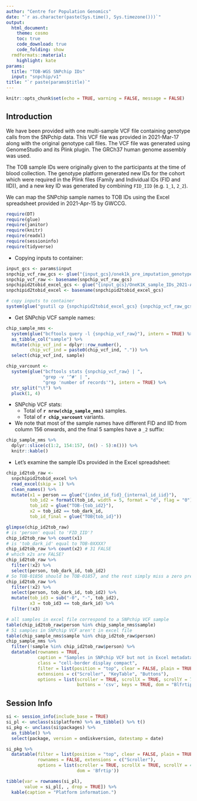 ```yaml
---
author: "Centre for Population Genomics"
date: "`r as.character(paste(Sys.time(), Sys.timezone()))`"
output:
  html_document:
    theme: cosmo
    toc: true
    code_download: true
    code_folding: show
  rmdformats::material:
    highlight: kate
params:
  title: "TOB-WGS SNPchip IDs"
  input: "snpchip/v1"
title: "`r paste(params$title)`"
---
```


```r
knitr::opts_chunk$set(echo = TRUE, warning = FALSE, message = FALSE)
```

## Introduction

We have been provided with one multi-sample VCF file containing genotype calls
from the SNPchip data. This VCF file was provided in 2021-Mar-17 along with the
original genotype call files. The VCF file was generated using GenomeStudio and
its Plink plugin. The GRCh37 human genome assembly was used.

The TOB sample IDs were originally given to the participants at the time of
blood collection. The genotype platform generated new IDs for the cohort which
were required in the Plink files (Family and Individual IDs (FID and IID)),
and a new key ID was generated by combining `FID_IID` (e.g. `1_1`, `2_2`).

We can map the SNPchip sample names to TOB IDs using the Excel spreadsheet
provided in 2021-Apr-15 by GWCCG.

```r
require(DT)
require(glue)
require(janitor)
require(knitr)
require(readxl)
require(sessioninfo)
require(tidyverse)
```

- Copying inputs to container:

```r
input_gcs <- params$input
snpchip_vcf_raw_gcs <- glue("{input_gcs}/onek1k_pre_imputation_genotypes.vcf.gz")
snpchip_vcf_raw <- basename(snpchip_vcf_raw_gcs)
snpchipid2tobid_excel_gcs <- glue("{input_gcs}/OneK1K_sample_IDs_2021-Apr-15.xlsx")
snpchipid2tobid_excel <- basename(snpchipid2tobid_excel_gcs)

# copy inputs to container
system(glue("gsutil cp {snpchipid2tobid_excel_gcs} {snpchip_vcf_raw_gcs} ."))
```

- Get SNPchip VCF sample names:

```r
chip_sample_nms <-
  system(glue("bcftools query -l {snpchip_vcf_raw}"), intern = TRUE) %>%
  as_tibble_col("sample") %>%
  mutate(chip_vcf_ind = dplyr::row_number(),
         chip_vcf_ind = paste0(chip_vcf_ind, ".")) %>%
  select(chip_vcf_ind, sample)

chip_varcount <-
  system(glue("bcftools stats {snpchip_vcf_raw} | ",
              "grep -v '^#' | ",
              "grep 'number of records'"), intern = TRUE) %>%
  str_split("\t") %>%
  pluck(1, 4)
```

- SNPchip VCF stats:
  - Total of **`r nrow(chip_sample_nms)`** samples.
  - Total of **`r chip_varcount`** variants.

- We note that most of the sample names have different FID and IID from
  column 156 onwards, and the final 5 samples have a `_2` suffix:

```r
chip_sample_nms %>%
  dplyr::slice(c(1:2, 154:157, (n() - 5):n())) %>%
  knitr::kable()
```

- Let's examine the sample IDs provided in the Excel spreadsheet:

```r
chip_id2tob_raw <-
  snpchipid2tobid_excel %>%
  read_excel(skip = 1) %>%
  clean_names() %>%
  mutate(x1 = person == glue("{index_id_fid}_{internal_id_iid}"),
         tob_id2 = formatC(tob_id, width = 5, format = "d", flag = "0"),
         tob_id2 = glue("TOB-{tob_id2}"),
         x2 = tob_id2 == tob_dark_id,
         tob_id_final = glue("TOB{tob_id}"))

glimpse(chip_id2tob_raw)
# is 'person' equal to 'FID_IID'?
chip_id2tob_raw %>% count(x1)
# is 'tob_dark_id' equal to TOB-0XXXX?
chip_id2tob_raw %>% count(x2) # 31 FALSE
# which x2s are FALSE?
chip_id2tob_raw %>%
  filter(!x2) %>%
  select(person, tob_dark_id, tob_id2)
# So TOB-01856 should be TOB-01857, and the rest simply miss a zero prefix.
chip_id2tob_raw %>%
  filter(!x2) %>%
  select(person, tob_dark_id, tob_id2) %>%
  mutate(tob_id3 = sub("-0", "-", tob_id2),
         x3 = tob_id3 == tob_dark_id) %>%
  filter(!x3)

# all samples in excel file correspond to a SNPchip VCF sample
table(chip_id2tob_raw$person %in% chip_sample_nms$sample)
# 51 samples in SNPchip VCF aren't in excel file
table(chip_sample_nms$sample %in% chip_id2tob_raw$person)
chip_sample_nms %>%
  filter(!sample %in% chip_id2tob_raw$person) %>%
  datatable(rownames = TRUE,
            caption = "Samples in SNPchip VCF but not in Excel metadata file.",
            class = "cell-border display compact",
            filter = list(position = "top", clear = FALSE, plain = TRUE),
            extensions = c("Scroller", "KeyTable", "Buttons"),
            options = list(scroller = TRUE, scrollX = TRUE, scrollY = 700,
                           buttons = 'csv', keys = TRUE, dom = "Blfrtip"))
```

## Session Info

```r
si <- session_info(include_base = TRUE)
si_pl <- unclass(si$platform) %>% as_tibble() %>% t()
si_pkg <- unclass(si$packages) %>%
  as_tibble() %>%
  select(package, version = ondiskversion, datestamp = date)

si_pkg %>%
  datatable(filter = list(position = "top", clear = FALSE, plain = TRUE),
            rownames = FALSE, extensions = c("Scroller"),
            options = list(scroller = TRUE, scrollX = TRUE, scrollY = 400,
                           dom = 'Bfrtip'))

tibble(var = rownames(si_pl),
       value = si_pl[, , drop = TRUE]) %>%
  kable(caption = "Platform information.")
```
